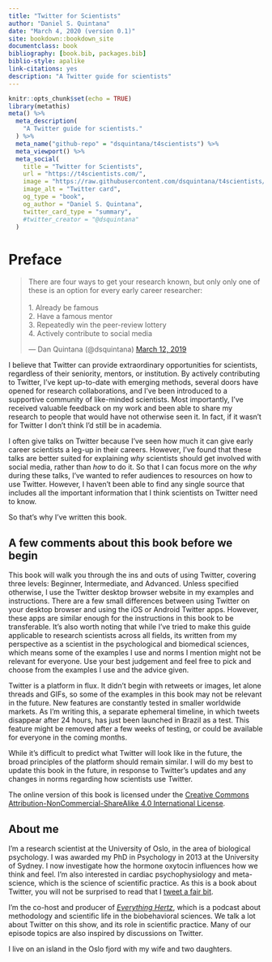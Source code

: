 ```yaml
--- 
title: "Twitter for Scientists"
author: "Daniel S. Quintana"
date: "March 4, 2020 (version 0.1)"
site: bookdown::bookdown_site
documentclass: book
bibliography: [book.bib, packages.bib]
biblio-style: apalike
link-citations: yes
description: "A Twitter guide for scientists"
---
```


```r
knitr::opts_chunk$set(echo = TRUE)
library(metathis)
meta() %>%
  meta_description(
    "A Twitter guide for scientists."
  ) %>% 
  meta_name("github-repo" = "dsquintana/t4scientists") %>% 
  meta_viewport() %>% 
  meta_social(
    title = "Twitter for Scientists",
    url = "https://t4scientists.com/",
    image = "https://raw.githubusercontent.com/dsquintana/t4scientists/master/images/t_card.png",
    image_alt = "Twitter card",
    og_type = "book",
    og_author = "Daniel S. Quintana",
    twitter_card_type = "summary",
    #twitter_creator = "@dsquintana"
  )
```

# Preface {-#preface}

<blockquote class="twitter-tweet"><p lang="en" dir="ltr">There are four ways to get your research known, but only only one of these is an option for every early career researcher: <br><br>1. Already be famous <br>2. Have a famous mentor <br>3. Repeatedly win the peer-review lottery<br>4. Actively contribute to social media</p>&mdash; Dan Quintana (@dsquintana) <a href="https://twitter.com/dsquintana/status/1105416818791993344?ref_src=twsrc%5Etfw">March 12, 2019</a></blockquote> <script async src="https://platform.twitter.com/widgets.js" charset="utf-8"></script>

I believe that Twitter can provide extraordinary opportunities for scientists, regardless of their seniority, mentors, or institution. By actively contributing to Twitter, I've kept up-to-date with emerging methods, several doors have opened for research collaborations, and I've been introduced to a supportive community of like-minded scientists. Most importantly, I've received valuable feedback on my work and been able to share my research to people that would have not otherwise seen it. In fact, if it wasn't for Twitter I don't think I'd still be in academia. 

I often give talks on Twitter because I've seen how much it can give early career scientists a leg-up in their careers. However, I've found that these talks are better suited for explaining *why* scientists should get involved with social media, rather than *how* to do it. So that I can focus more on the *why* during these talks, I've wanted to refer audiences to resources on how to use Twitter. However, I haven't been able to find any single source that includes all the important information that I think scientists on Twitter need to know.

So that's why I've written this book. 

## A few comments about this book before we begin {-#a-few-comments-about-this-book-before-we-begin}

This book will walk you through the ins and outs of using Twitter, covering three levels: Beginner, Intermediate, and Advanced. Unless specified otherwise, I use the Twitter desktop browser website in my examples and instructions. There are a few small differences between using Twitter on your desktop browser and using the iOS or Android Twitter apps. However, these apps are similar enough for the instructions in this book to be transferable. It's also worth noting that while I've tried to make this guide applicable to research scientists across all fields, its written from my perspective as a scientist in the psychological and biomedical sciences, which means some of the examples I use and norms I mention might not be relevant for everyone. Use your best judgement and feel free to pick and choose from the examples I use and the advice given.

Twitter is a platform in flux. It didn't begin with retweets or images, let alone threads and GIFs, so some of the examples in this book may not be relevant in the future. New features are constantly tested in smaller worldwide markets. As I'm writing this, a separate ephemeral timeline, in which tweets disappear after 24 hours, has just been launched in Brazil as a test. This feature might be removed after a few weeks of testing, or could be available for everyone in the coming months. 

While it's difficult to predict what Twitter will look like in the future, the broad principles of the platform should remain similar. I will do my best to update this book in the future, in response to Twitter's updates and any changes in norms regarding how scientists use Twitter. 

The online version of this book is licensed under the [Creative Commons Attribution-NonCommercial-ShareAlike 4.0 International License](https://creativecommons.org/licenses/by-nc-sa/4.0/).

## About me {-#about-me}

I'm a research scientist at the University of Oslo, in the area of biological psychology. I was awarded my PhD in Psychology in 2013 at the University of Sydney. I now investigate how the hormone oxytocin influences how we think and feel. I'm also interested in cardiac psychophysiology and meta-science, which is the science of scientific practice. As this is a book about Twitter, you will not be surprised to read that I [tweet a fair bit](https://twitter.com/dsquintana).

I'm the co-host and producer of [*Everything Hertz*](https://everythinghertz.com/), which is a podcast about methodology and scientific life in the biobehavioral sciences. We talk a lot about Twitter on this show, and its role in scientific practice. Many of our episode topics are also inspired by discussions on Twitter.

I live on an island in the Oslo fjord with my wife and two daughters. 